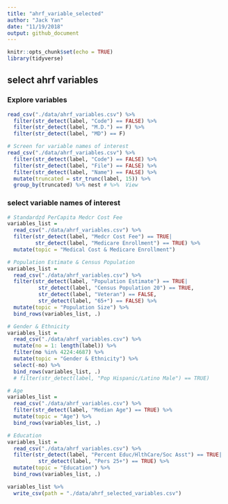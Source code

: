 ```yaml
---
title: "ahrf_variable_selected"
author: "Jack Yan"
date: "11/19/2018"
output: github_document
---
```


```r
knitr::opts_chunk$set(echo = TRUE)
library(tidyverse)
```

## select ahrf variables

### Explore variables

```r
read_csv("./data/ahrf_variables.csv") %>% 
  filter(str_detect(label, "Code") == FALSE) %>% 
  filter(str_detect(label, "M.D.") == F) %>% 
  filter(str_detect(label, "MD") == F) 

# Screen for variable names of interest
read_csv("./data/ahrf_variables.csv") %>%
  filter(str_detect(label, "Code") == FALSE) %>% 
  filter(str_detect(label, "File") == FALSE) %>% 
  filter(str_detect(label, "Name") == FALSE) %>% 
  mutate(truncated = str_trunc(label, 15)) %>%
  group_by(truncated) %>% nest # %>%  View
```

### select variable names of interest

```r
# Standardzd PerCapita Medcr Cost Fee
variables_list = 
  read_csv("./data/ahrf_variables.csv") %>%
  filter(str_detect(label, "Medcr Cost Fee") == TRUE|
         str_detect(label, "Medicare Enrollment") == TRUE) %>% 
  mutate(topic = "Medical Cost & Medicare Enrollment")

# Population Estimate & Census Population
variables_list = 
  read_csv("./data/ahrf_variables.csv") %>%
  filter(str_detect(label, "Population Estimate") == TRUE|
          str_detect(label, "Census Population 20") == TRUE,
          str_detect(label, "Veteran") == FALSE,
          str_detect(label, "65+") == FALSE) %>% 
  mutate(topic = "Population Size") %>%   
  bind_rows(variables_list, .)

# Gender & Ethnicity
variables_list = 
  read_csv("./data/ahrf_variables.csv") %>% 
  mutate(no = 1: length(label)) %>% 
  filter(no %in% 4224:4687) %>% 
  mutate(topic = "Gender & Ethnicity") %>% 
  select(-no) %>% 
  bind_rows(variables_list, .)
  # filter(str_detect(label, "Pop Hispanic/Latino Male") == TRUE)

# Age
variables_list = 
  read_csv("./data/ahrf_variables.csv") %>%
  filter(str_detect(label, "Median Age") == TRUE) %>% 
  mutate(topic = "Age") %>% 
  bind_rows(variables_list, .)

# Education
variables_list = 
  read_csv("./data/ahrf_variables.csv") %>%
  filter(str_detect(label, "Percent Educ/HlthCare/Soc Asst") == TRUE|
          str_detect(label, "Pers 25+") == TRUE) %>% 
  mutate(topic = "Education") %>% 
  bind_rows(variables_list, .)

variables_list %>% 
  write_csv(path = "./data/ahrf_selected_variables.csv")
```




